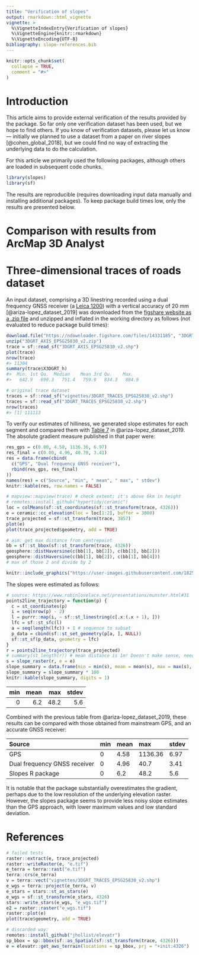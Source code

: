 ```yaml
---
title: "Verification of slopes"
output: rmarkdown::html_vignette
vignette: >
  %\VignetteIndexEntry{Verification of slopes}
  %\VignetteEngine{knitr::rmarkdown}
  %\VignetteEncoding{UTF-8}
bibliography: slope-references.bib
---
```


```r
knitr::opts_chunk$set(
  collapse = TRUE,
  comment = "#>"
)
```

# Introduction

This article aims to provide external verification of the results provided by the package.
So far only one verification dataset has been used, but we hope to find others.
If you know of verification datasets, please let us know --- initially we planned to use a dataset from a paper on river slopes [@cohen_global_2018], but we could find no way of extracting the underlying data to do the calculation.

For this article we primarily used the following packages, although others are loaded in subsequent code chunks.

```r
library(slopes)
library(sf)
```

The results are reproducible (requires downloading input data manually and installing additional packages).
To keep package build times low, only the results are presented below.

# Comparison with results from ArcMap 3D Analyst




# Three-dimensional traces of roads dataset

<!-- todo: make the segments -->

An input dataset, comprising a 3D linestring recorded using a dual frequency GNSS receiver (a [Leica 1200](https://gef.nerc.ac.uk/equipment/gnss.php)) with a vertical accuracy of 20 mm
<!-- 138 GPS 3D traces of a hilly road from a peer reviewed journal article -->
[@ariza-lopez_dataset_2019] was downloaded from the 
<!-- [figshare website as a .zip file](https://ndownloader.figshare.com/files/14331197) - raw data -->
[figshare website as a .zip file](https://ndownloader.figshare.com/files/14331185)
and unzipped and inflated in the working directory as follows (not evaluated to reduce package build times): 

```r
download.file("https://ndownloader.figshare.com/files/14331185", "3DGRT_AXIS_EPSG25830_v2.zip")
unzip("3DGRT_AXIS_EPSG25830_v2.zip")
trace = sf::read_sf("3DGRT_AXIS_EPSG25830_v2.shp")
plot(trace)
nrow(trace)
#> 11304
summary(trace$X3DGRT_h)
#>  Min. 1st Qu.  Median    Mean 3rd Qu.    Max. 
#>   642.9   690.3   751.4   759.9   834.3   884.9 
```


```r
# original trace dataset
traces = sf::read_sf("vignettes/3DGRT_TRACES_EPSG25830_v2.shp")
traces = sf::read_sf("3DGRT_TRACES_EPSG25830_v2.shp")
nrow(traces)
#> [1] 111113
```

To verify our estimates of hilliness, we generated slope estimates for each segment and compared them with [Table 7](https://www.nature.com/articles/s41597-019-0147-x/tables/7) in @ariza-lopez_dataset_2019.
The absolute gradient measure published in that paper were:

```r
res_gps = c(0.00, 4.58, 1136.36, 6.97)
res_final = c(0.00, 4.96, 40.70, 3.41)
res = data.frame(cbind(
  c("GPS", "Dual frequency GNSS receiver"),
  rbind(res_gps, res_final)
))
names(res) = c("Source", "min", " mean", " max", " stdev")
knitr::kable(res, row.names = FALSE)
```

```r
# mapview::mapview(trace) # check extent: it's above 6km in height
# remotes::install_github("hypertidy/ceramic")
loc = colMeans(sf::st_coordinates(sf::st_transform(trace, 4326)))
e = ceramic::cc_elevation(loc = loc[1:2], buffer = 3000)
trace_projected = sf::st_transform(trace, 3857)
plot(e)
plot(trace_projected$geometry, add = TRUE)
```

```r
# aim: get max distance from centrepoint
bb = sf::st_bbox(sf::st_transform(trace, 4326))
geosphere::distHaversine(c(bb[1], bb[2]), c(bb[3], bb[2]))
geosphere::distHaversine(c(bb[1], bb[2]), c(bb[1], bb[4]))
# max of those 2 and divide by 2
```


```r
knitr::include_graphics("https://user-images.githubusercontent.com/1825120/81125221-75c06780-8f2f-11ea-8cea-ad6322ef99e7.png")
```

The slopes were estimated as follows:

```r
# source: https://www.robinlovelace.net/presentations/munster.html#31
points2line_trajectory = function(p) {
  c = st_coordinates(p)
  i = seq(nrow(p) - 2)
  l = purrr::map(i, ~ sf::st_linestring(c[.x:(.x + 1), ]))
  lfc = sf::st_sfc(l)
  a = seq(length(lfc)) + 1 # sequence to subset
  p_data = cbind(sf::st_set_geometry(p[a, ], NULL))
  sf::st_sf(p_data, geometry = lfc)
}
r = points2line_trajectory(trace_projected)
# summary(st_length(r)) # mean distance is 1m! Doesn't make sense, need to create segments
s = slope_raster(r, e = e)
slope_summary = data.frame(min = min(s), mean = mean(s), max = max(s), stdev = sd(s))
slope_summary = slope_summary * 100
knitr::kable(slope_summary, digits = 1)
```

| min| mean|  max| stdev|
|---:|----:|----:|-----:|
|   0|  6.2| 48.2|   5.6|

Combined with the previous table from @ariza-lopez_dataset_2019, these results can be compared with those obtained from mainstream GPS, and an accurate GNSS receiver:

|Source                       |min | mean | max    | stdev |
|:----------------------------|:---|:-----|:-------|:------|
|GPS                          |0   |4.58  |1136.36 |6.97   |
|Dual frequency GNSS receiver |0   |4.96  |40.7    |3.41   |
|Slopes R package             |0   |6.2   |48.2    |5.6    |

It is notable that the package substantially overestimates the gradient, perhaps due to the low resolution of the underlying elevation raster.
However, the slopes package seems to provide less noisy slope estimates than the GPS approach, with lower maximum values and low standard deviation.

# References




```r
# failed tests
raster::extract(e, trace_projected)
raster::writeRaster(e, "e.tif")
e_terra = terra::rast("e.tif")
terra::crs(e_terra)
v = terra::vect("vignettes/3DGRT_TRACES_EPSG25830_v2.shp")
e_wgs = terra::project(e_terra, v)
e_stars = stars::st_as_stars(e)
e_wgs = sf::st_transform(e_stars, 4326)
stars::write_stars(e_wgs, "e_wgs.tif")
e2 = raster::raster("e_wgs.tif")
raster::plot(e)
plot(trace$geometry, add = TRUE)
```


```r
# discarded way:
remotes::install_github("jhollist/elevatr")
sp_bbox = sp::bbox(sf::as_Spatial(sf::st_transform(trace, 4326)))
e = elevatr::get_aws_terrain(locations = sp_bbox, prj = "+init:4326")
```

